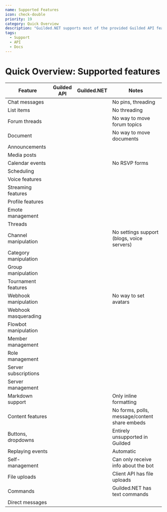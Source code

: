 ```yaml
---
name: Supported Features
icon: check-double
priority: 19
category: Quick Overview
description: "Guilded.NET supports most of the provided Guilded API features."
tags:
  - Support
  - API
  - Docs
---
```


# Quick Overview: Supported features

| Feature               |         Guilded API          |         Guilded.NET          | Notes                                         |
| --------------------- | :--------------------------: | :--------------------------: | --------------------------------------------- |
| Chat messages         | <i class="fas fa-check"></i> | <i class="fas fa-check"></i> | No pins, threading                            |
| List items            | <i class="fas fa-check"></i> | <i class="fas fa-check"></i> | No threading                                  |
| Forum threads         | <i class="fas fa-check"></i> | <i class="fas fa-check"></i> | No way to move forum topics                   |
| Document              | <i class="fas fa-check"></i> | <i class="fas fa-check"></i> | No way to move documents                      |
| Announcements         | <i class="fas fa-check"></i> | <i class="fas fa-times"></i> |                                               |
| Media posts           | <i class="fas fa-times"></i> | <i class="fas fa-times"></i> |                                               |
| Calendar events       | <i class="fas fa-check"></i> | <i class="fas fa-check"></i> | No RSVP forms                                 |
| Scheduling            | <i class="fas fa-times"></i> | <i class="fas fa-times"></i> |                                               |
| Voice features        | <i class="fas fa-times"></i> | <i class="fas fa-times"></i> |                                               |
| Streaming features    | <i class="fas fa-times"></i> | <i class="fas fa-times"></i> |                                               |
| Profile features      | <i class="fas fa-times"></i> | <i class="fas fa-times"></i> |                                               |
| Emote management      | <i class="fas fa-times"></i> | <i class="fas fa-times"></i> |                                               |
| Threads               | <i class="fas fa-times"></i> | <i class="fas fa-times"></i> |                                               |
| Channel manipulation  | <i class="fas fa-check"></i> | <i class="fas fa-check"></i> | No settings support (blogs, voice servers)    |
| Category manipulation | <i class="fas fa-times"></i> | <i class="fas fa-times"></i> |                                               |
| Group manipulation    | <i class="fas fa-times"></i> | <i class="fas fa-times"></i> |                                               |
| Tournament features   | <i class="fas fa-times"></i> | <i class="fas fa-times"></i> |                                               |
| Webhook manipulation  | <i class="fas fa-check"></i> | <i class="fas fa-check"></i> | No way to set avatars                         |
| Webhook masquerading  | <i class="fas fa-check"></i> | <i class="fas fa-check"></i> |                                               |
| Flowbot manipulation  | <i class="fas fa-times"></i> | <i class="fas fa-times"></i> |                                               |
| Member management     | <i class="fas fa-check"></i> | <i class="fas fa-check"></i> |                                               |
| Role management       | <i class="fas fa-times"></i> | <i class="fas fa-times"></i> |                                               |
| Server subscriptions  | <i class="fas fa-times"></i> | <i class="fas fa-times"></i> |                                               |
| Server management     | <i class="fas fa-times"></i> | <i class="fas fa-times"></i> |                                               |
| Markdown support      | <i class="fas fa-slash"></i> | <i class="fas fa-slash"></i> | Only inline formatting                        |
| Content features      | <i class="fas fa-slash"></i> | <i class="fas fa-slash"></i> | No forms, polls, message/content share embeds |
| Buttons, dropdowns    | <i class="fas fa-times"></i> | <i class="fas fa-times"></i> | Entirely unsupported in Guilded               |
| Replaying events      | <i class="fas fa-check"></i> | <i class="fas fa-check"></i> | Automatic                                     |
| Self-management       | <i class="fas fa-times"></i> | <i class="fas fa-times"></i> | Can only receive info about the bot           |
| File uploads          | <i class="fas fa-times"></i> | <i class="fas fa-slash"></i> | Client API has file uploads                   |
| Commands              | <i class="fas fa-times"></i> | <i class="fas fa-check"></i> | Guilded.NET has text commands                 |
| Direct messages       | <i class="fas fa-times"></i> | <i class="fas fa-times"></i> |                                               |

